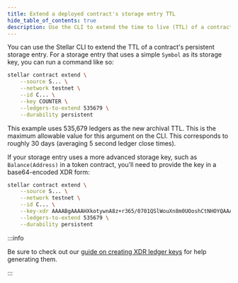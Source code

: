 ```yaml
---
title: Extend a deployed contract's storage entry TTL
hide_table_of_contents: true
description: Use the CLI to extend the time to live (TTL) of a contract's persistent storage entry.
---
```


You can use the Stellar CLI to extend the TTL of a contract's persistent storage entry. For a storage entry that uses a simple `Symbol` as its storage key, you can run a command like so:

```bash
stellar contract extend \
    --source S... \
    --network testnet \
    --id C... \
    --key COUNTER \
    --ledgers-to-extend 535679 \
    --durability persistent
```

This example uses 535,679 ledgers as the new archival TTL. This is the maximum allowable value for this argument on the CLI. This corresponds to roughly 30 days (averaging 5 second ledger close times).

If your storage entry uses a more advanced storage key, such as `Balance(Address)` in a token contract, you'll need to provide the key in a base64-encoded XDR form:

```bash
stellar contract extend \
    --source S... \
    --network testnet \
    --id C... \
    --key-xdr AAAABgAAAAHXkotywnA8z+r365/0701QSlWouXn8m0UOoshCtNHOYQAAAA4AAAAHQmFsYW5jZQAAAAAB \
    --ledgers-to-extend 535679 \
    --durability persistent
```

:::info

Be sure to check out our [guide on creating XDR ledger keys](../rpc/generate-ledger-keys-python.mdx) for help generating them.

:::
